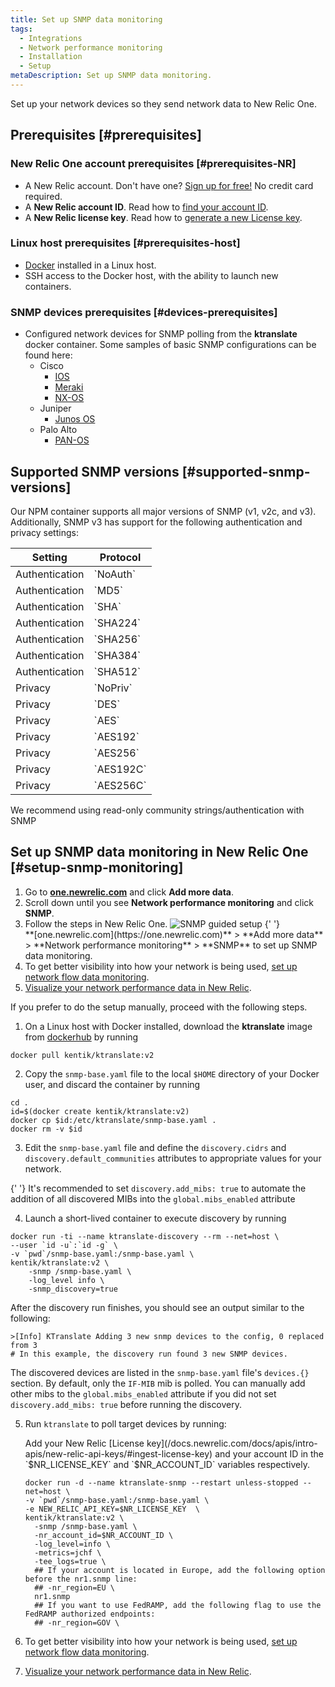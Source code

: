 ```yaml
---
title: Set up SNMP data monitoring
tags:
  - Integrations
  - Network performance monitoring
  - Installation
  - Setup
metaDescription: Set up SNMP data monitoring.
---
```


Set up your network devices so they send network data to New Relic One.

## Prerequisites [#prerequisites]

### New Relic One account prerequisites [#prerequisites-NR]

- A New Relic account. Don't have one? [Sign up for free!](https://newrelic.com/signup) No credit card required.
- A **New Relic account ID**. Read how to [find your account ID](/docs/accounts/accounts-billing/account-setup/account-id/).
- A **New Relic license key**. Read how to [generate a new License key](/docs/apis/intro-apis/new-relic-api-keys/#ingest-license-key).

### Linux host prerequisites [#prerequisites-host]

- [Docker](https://docs.docker.com/engine/install/) installed in a Linux host.
- SSH access to the Docker host, with the ability to launch new containers.

### SNMP devices prerequisites [#devices-prerequisites]

- Configured network devices for SNMP polling from the **ktranslate** docker container. Some samples of basic SNMP configurations can be found here:
  - Cisco
    - [IOS](https://www.cisco.com/c/en/us/td/docs/ios-xml/ios/snmp/configuration/xe-16/snmp-xe-16-book/nm-snmp-cfg-snmp-support.html#GUID-98F0633A-F3BA-4C59-B886-F523099D3AE5)
    - [Meraki](https://documentation.meraki.com/General_Administration/Monitoring_and_Reporting/SNMP_Overview_and_Configuration)
    - [NX-OS](https://www.cisco.com/c/en/us/td/docs/switches/datacenter/sw/4_2/nx-os/system_management/configuration/guide/sm_nx_os_cli/sm_9snmp.html#wp1056898)
  - Juniper
    - [Junos OS](https://www.juniper.net/documentation/us/en/software/junos/network-mgmt/topics/topic-map/configuring-basic-snmp.html)
  - Palo Alto
    - [PAN-OS](https://docs.paloaltonetworks.com/pan-os/10-1/pan-os-web-interface-help/device/device-setup-operations/enable-snmp-monitoring.html)

## Supported SNMP versions [#supported-snmp-versions]

Our NPM container supports all major versions of SNMP (v1, v2c, and v3). Additionally, SNMP v3 has support for the following authentication and privacy settings:

<table>
  <thead>
    <tr>
      <th style={{ width: '300px' }}>Setting</th>
      <th>Protocol</th>
    </tr>
  </thead>
  <tbody>
    <tr>
      <td>Authentication</td>
      <td>`NoAuth`</td>
    </tr>
    <tr>
      <td>Authentication</td>
      <td>`MD5`</td>
    </tr>
    <tr>
      <td>Authentication</td>
      <td>`SHA`</td>
    </tr>
    <tr>
      <td>Authentication</td>
      <td>`SHA224`</td>
    </tr>
    <tr>
      <td>Authentication</td>
      <td>`SHA256`</td>
    </tr>
    <tr>
      <td>Authentication</td>
      <td>`SHA384`</td>
    </tr>
    <tr>
      <td>Authentication</td>
      <td>`SHA512`</td>
    </tr>
    <tr>
      <td>Privacy</td>
      <td>`NoPriv`</td>
    </tr>
    <tr>
      <td>Privacy</td>
      <td>`DES`</td>
    </tr>
    <tr>
      <td>Privacy</td>
      <td>`AES`</td>
    </tr>
    <tr>
      <td>Privacy</td>
      <td>`AES192`</td>
    </tr>
    <tr>
      <td>Privacy</td>
      <td>`AES256`</td>
    </tr>
    <tr>
      <td>Privacy</td>
      <td>`AES192C`</td>
    </tr>
    <tr>
      <td>Privacy</td>
      <td>`AES256C`</td>
    </tr>
  </tbody>
</table>

<Callout variant="tip">
  We recommend using read-only community strings/authentication with SNMP
</Callout>

## Set up SNMP data monitoring in New Relic One [#setup-snmp-monitoring]

1. Go to **[one.newrelic.com](https://one.newrelic.com)** and click **Add more data**.
2. Scroll down until you see **Network performance monitoring** and click **SNMP**.
3. Follow the steps in New Relic One.
   ![SNMP guided setup](./images/snmp-guided-install.png 'SNMP guided setup')
   {' '}
   <figcaption>
     **[one.newrelic.com](https://one.newrelic.com)** > **Add more data** >
     **Network performance monitoring** > **SNMP** to set up SNMP data
     monitoring.
   </figcaption>
4. To get better visibility into how your network is being used, [set up network flow data monitoring](/docs/network-performance-monitoring/setup-performance-monitoring/network-flow-monitoring).
5. [Visualize your network performance data in New Relic](/docs/network-performance-monitoring/monitoring-network-data/visualize-network-data).

<CollapserGroup>
  <Collapser
    id="manual-setup"
    title="Manual setup"
  >
  If you prefer to do the setup manually, proceed with the following steps.

1. On a Linux host with Docker installed, download the **ktranslate** image from [dockerhub](https://hub.docker.com/) by running

```shell
docker pull kentik/ktranslate:v2
```

2. Copy the `snmp-base.yaml` file to the local `$HOME` directory of your Docker user, and discard the container by running

```shell
cd .
id=$(docker create kentik/ktranslate:v2)
docker cp $id:/etc/ktranslate/snmp-base.yaml .
docker rm -v $id
```

3. Edit the `snmp-base.yaml` file and define the `discovery.cidrs` and `discovery.default_communities` attributes to appropriate values for your network.

{' '}
<Callout variant="tip">
  It's recommended to set `discovery.add_mibs: true` to automate the addition of
  all discovered MIBs into the `global.mibs_enabled` attribute
</Callout>

4. Launch a short-lived container to execute discovery by running

```shell
docker run -ti --name ktranslate-discovery --rm --net=host \
--user `id -u`:`id -g` \
-v `pwd`/snmp-base.yaml:/snmp-base.yaml \
kentik/ktranslate:v2 \
    -snmp /snmp-base.yaml \
    -log_level info \
    -snmp_discovery=true
```

After the discovery run finishes, you should see an output similar to the following:

```shell
>[Info] KTranslate Adding 3 new snmp devices to the config, 0 replaced from 3
# In this example, the discovery run found 3 new SNMP devices.
```

The discovered devices are listed in the `snmp-base.yaml` file's `devices.{}` section. By default, only the `IF-MIB` mib is polled. You can manually add other mibs to the `global.mibs_enabled` attribute if you did not set `discovery.add_mibs: true` before running the discovery.

5. Run `ktranslate` to poll target devices by running:


    <Callout variant="tip">
    Add your New Relic [License key](/docs.newrelic.com/docs/apis/intro-apis/new-relic-api-keys/#ingest-license-key) and your account ID in the `$NR_LICENSE_KEY` and `$NR_ACCOUNT_ID` variables respectively.
    </Callout>

    ```shell
    docker run -d --name ktranslate-snmp --restart unless-stopped --net=host \
    -v `pwd`/snmp-base.yaml:/snmp-base.yaml \
    -e NEW_RELIC_API_KEY=$NR_LICENSE_KEY  \
    kentik/ktranslate:v2 \
      -snmp /snmp-base.yaml \
      -nr_account_id=$NR_ACCOUNT_ID \
      -log_level=info \
      -metrics=jchf \
      -tee_logs=true \
      ## If your account is located in Europe, add the following option before the nr1.snmp line:
      ## -nr_region=EU \
      nr1.snmp
      ## If you want to use FedRAMP, add the following flag to use the FedRAMP authorized endpoints:
      ## -nr_region=GOV \
    ```

6. To get better visibility into how your network is being used, [set up network flow data monitoring](/docs/network-performance-monitoring/setup-performance-monitoring/network-flow-monitoring).

7. [Visualize your network performance data in New Relic](/docs/network-performance-monitoring/monitoring-network-data/visualize-network-data).
     </Collapser>
</CollapserGroup>
